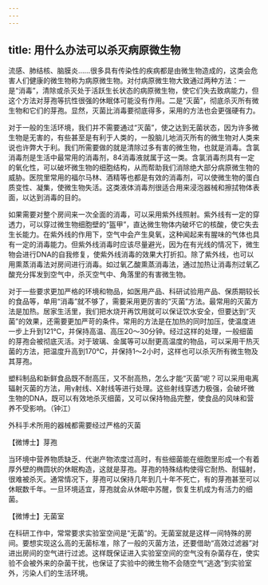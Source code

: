 ```yaml
---
---
---
```

title: 用什么办法可以杀灭病原微生物
---




流感、肺结核、脑膜炎……很多具有传染性的疾病都是由微生物造成的，这类会危害人们健康的微生物称为病原微生物。对付病原微生物大致通过两种方法：一是“消毒”，清除或杀灭处于活跃生长状态的病原微生物，使它们失去致病能力，但这个方法对芽孢等抗性很强的休眠体可能没有作用。二是“灭菌”，彻底杀灭所有微生物和它们的芽孢。显然，灭菌比消毒要彻底得多，采用的方法也会更强硬有力。



对于一般的生活环境，我们并不需要通过“灭菌”，使之达到无菌状态，因为许多微生物是无害的，有些甚至是有利于人类的，一股脑儿地消灭所有的微生物对人类来说也许弊大于利。我们所需要做的就是清除过多有害的微生物，也就是消毒。含氯消毒剂是生活中最常用的消毒剂，84消毒液就属于这一类。含氯消毒剂具有一定的氧化性，可以破坏微生物的细胞结构，从而帮助我们消除绝大部分病原微生物的威胁。医院里常用的福尔马林、酒精等也都是有效的消毒剂，可以使微生物的蛋白质变性、凝集，使微生物失活。这类液体消毒剂很适合用来浸泡器械和擦拭物体表面，以达到消毒的目的。

如果需要对整个房间来一次全面的消毒，可以采用紫外线照射。紫外线有一定的穿透力，可以穿过微生物细胞壁的“盔甲”，直达微生物体内破坏它的核酸，使它失去生长能力。在紫外线的作用下，空气中会产生臭氧，这种闻起来有腥味的气体也具有一定的消毒能力。但紫外线消毒时应该尽量避光，因为在有光线的情况下，微生物会进行DNA的自我修复，使紫外线消毒的效果大打折扣。除了紫外线，也可以用熏蒸消毒法对房间进行消毒。如过氧乙酸熏蒸消毒法，通过加热让消毒剂过氧乙酸充分挥发到空气中，杀灭空气中、角落里的有害微生物。



对于一些要求更加严格的环境和物品，如医用产品、科研试验用产品、保质期较长的食品等，单用“消毒”就不够了，需要采用更厉害的“灭菌”方法。最常用的灭菌方法是加热。居家生活里，我们把水烧开再饮用就可以保证饮水安全，但要达到“灭菌”的效果，还需要更加严苛的条件。常用的方法是在加热的同时加压，使温度进一步上升到121℃，并保持高温、高压20～30分钟。经过这样的处理，一般细菌的芽孢会被彻底灭活。对于玻璃、金属等可以耐更高温度的物品，可以采用干热灭菌的方法，把温度升高到170℃，并保持1～2小时，这样也可以杀灭所有微生物及其芽孢。

塑料制品和新鲜食品既不耐高压，又不耐高热，怎么才能“灭菌”呢？可以采用电离辐射灭菌的方法，用γ射线、X射线等进行处理。这些射线穿透力极强，会破坏微生物的DNA，既可以有效地杀灭细菌，又可以保持物品完整，使食品的风味和营养不受影响。（钟江）

外科手术所用的器械都需要经过严格的灭菌





【微博士】芽孢

当环境中营养物质缺乏、代谢产物浓度过高时，有些细菌能在细胞里形成一个有着厚外壁的椭圆状的休眠构造，这就是芽孢。芽孢的特殊结构使得它耐热、耐辐射，很难被杀灭。通常情况下，芽孢可以保持几年到几十年不死亡，有的芽孢甚至可以休眠数千年。一旦环境适宜，芽孢就会从休眠中苏醒，恢复生机成为有活力的细菌。

【微博士】无菌室

在科研工作中，常常要求实验室空间是“无菌”的。无菌室就是这样一间特殊的房间。要想实现这么高的无菌标准，除了一般的灭菌方法，还要借助“高效过滤器”对进出房间的空气进行过滤。这样既保证进入实验室空间的空气没有杂菌存在，使实验不会被外来的杂菌干扰，也保证了实验中的微生物不会随空气“逃逸”到实验室外，污染人们的生活环境。